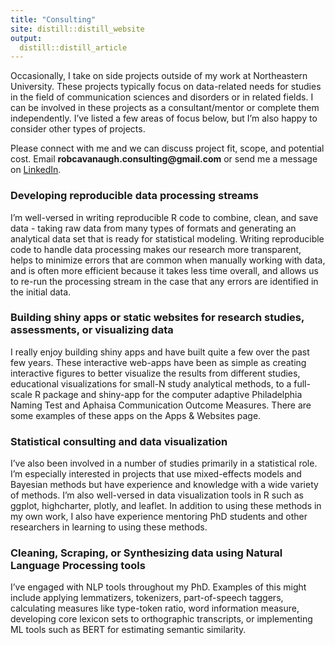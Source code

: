 ```yaml
---
title: "Consulting"
site: distill::distill_website
output: 
  distill::distill_article
---
```


<style>
  span.displaynone { display:none; }
</style>

Occasionally, I take on side projects outside of my work at Northeastern University.
These projects typically focus on data-related needs for studies in the field of communication sciences and disorders or in related fields. I can be involved in these projects as a consultant/mentor or complete them independently. I've listed a few areas of focus below, but
I'm also happy to consider other types of projects.

Please connect with me and we can discuss project fit, scope, and potential cost. Email <b>robcavanaugh.consulting@<span class="displaynone">null</span>gmail.com</b> or send me a message on [LinkedIn](https://www.linkedin.com/in/rob-cavanaugh-0b94636a).



### Developing reproducible data processing streams

I'm well-versed in writing reproducible R code to combine, clean, and save data - taking raw
data from many types of formats and generating an analytical data set that is ready for statistical modeling. Writing reproducible code to handle data processing makes our research more
transparent, helps to minimize errors that are common when manually working with data, 
and is often more efficient because it takes less time overall, and allows us to re-run 
the processing stream in the case that any errors are identified in the initial data. 

### Building shiny apps or static websites for research studies, assessments, or visualizing data

I really enjoy building shiny apps and have built quite a few over the past few years. These interactive web-apps have been as simple as creating interactive figures to better visualize the results
from different studies, educational visualizations for small-N study analytical methods, 
to a full-scale R package and shiny-app for the computer adaptive Philadelphia Naming Test
and Aphaisa Communication Outcome Measures. There are some examples of these apps on the Apps & Websites page. 

### Statistical consulting and data visualization

I've also been involved in a number of studies primarily in a statistical role. I'm 
especially interested in projects that use mixed-effects models and Bayesian methods but
have experience and knowledge with a wide variety of methods. I'm also well-versed in
data visualization tools in R such as ggplot, highcharter, plotly, and leaflet. In addition to using
these methods in my own work, I also have experience
mentoring PhD students and other researchers in learning to using these methods.

### Cleaning, Scraping, or Synthesizing data using Natural Language Processing tools 

I've engaged with NLP tools throughout my PhD. Examples of this might include applying lemmatizers, tokenizers, part-of-speech taggers, calculating measures like type-token ratio, word information measure, developing core lexicon sets to orthographic transcripts, or implementing ML tools such as BERT for estimating semantic similarity. 

